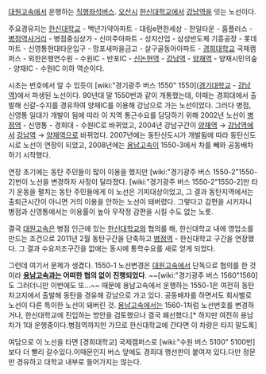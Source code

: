 [[대원고속]]에서 운행하는 [[직행좌석버스]]. [[오산]]시 [[한신대학교]]에서 [[강남역]]을 잇는 노선이다.

주요경유지는 [[한신대학교]] - 백년가약아파트 - 대림e편한세상 - 한일타운 - 홈플러스 - [[병점역]]사거리 - 병점중심상가 - 신미주아파트 - 성지산업 - 삼성반도체 기흥공장 - 롯데마트 - 신영통현대타운입구 - 망포새마을금고 - 살구골동아아파트 - [[경희대학교]] 국제캠퍼스 - 외한은행연수원 - 수원IC - 반포IC - [[신논현역]] - [[강남역]] - [[양재역]] - 양재시민의숲 - 양재IC - 수원IC 이하 역순이다.

시초는 번호에서 알 수 있듯이 [wiki:"경기광주 버스 1550" 1550]([[경기대학교]] - [[강남역]])에서 파생된 노선이다. 90년대 말 1550번과 같이 개통했는데, 이때는 경희대에서 출발해 신갈-수지를 경유하여 양재IC를 이용해 강남으로 가는 노선이었다. 그러다 병점, 신영통 일대가 개발이 됨에 따라 이 지역 통근수요를 담당하기 위해 2002년 노선이 [[병점역]] - 신영통 - 경희대 - 수원IC로 바뀌었고, 2004년 강남구간이 [[양재역]] → [[강남역]]에서 [[강남역]] → [[양재역]]으로 바뀌었다. 2007년에는 동탄신도시가 개발됨에 따라 동탄신도시로 노선이 연장이 되었고, 2008년에는 [[용남고속]]이 1550-3에서 차를 빼와 공동배차하기 시작했다.

연장 초기에는 동탄 주민들이 많이 이용을 했지만 [wiki:"경기광주 버스 1550-2"1550-2]번이 노선을 변경하자 사정이 달라졌다. [wiki:"경기광주 버스 1550-2"1550-2]만 타기 운동을 펼치는 동탄 주민들에게 이 노선은 기피대상이었고, 그 결과 동탄지역에서는 출퇴근시간이 아니면 거의 이용을 안하는 노선이 돼버렸다. 그렇다고 감편을 시키자니 병점과 신영통에서는 이용률이 높아 무작정 감편을 시킬 수도 없는 노릇.

결국 [[대원고속]]은 병점 인근에 있는 [[한신대학교]]와 협의를 해, 한신대학교 내에 영업소를 만드는 조건으로 2011년 2월 동탄구간을 단축하고 [[병점역]] - 한신대학교 구간을 연장했다. 그 결과 수요저조구간을 없애는 동시에 통학수요를 새로 얻게 되었다.

그런데 여기서 문제가 생겼다. 1550-1 노선변경은 [[대원고속]]에서 단독으로 협의를 한 것이라 '''[[용남고속]]과는 어떠한 협의 없이 진행되었다'''. ~~[wiki:"경기광주 버스 1560"1560]도 그러더니만 이번에도 또...~~ 때문에 용남고속에서 운행하는 1550-1은 여전히 동탄차고지에서 출발해 동탄을 경유해 강남으로 가고 있다. 공동배차를 하면서도 회사별로 노선이 다른 특이한 노선이 돼버린 것. [[용남고속]]에서는 1560-1처럼 노선번호를 변경하거나, 한신대학교에 진입하는 방안을 검토했으나 결국 폐선했다.[* 하지만 여전히 용남차가 1대 운행중이다.병점역까지만 가므로 한신대학교에 간다면 이 차량은 타지 말도록]

여담으로 이 노선을 타면 [경희대학교] 국제캠퍼스로 [wiki:"수원 버스 5100" 5100번]보다 더 빨리 갈수있다.이때문인지 버스 앞에도 경희대 행선판이 붙여져 있다.다만 정문만 경유하고 대학교 내부로 들어가지는 않는다.
